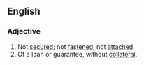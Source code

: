 ==English==
===Adjective===
{{en-adj}}
# Not [[secured]]; not [[fastened]]; not [[attached]].
# Of a loan or guarantee, without [[collateral]].